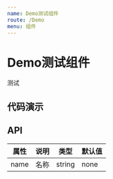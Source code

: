 ```yaml
---
name: Demo测试组件
route: /Demo
menu: 组件
---
```



# Demo测试组件
测试

## 代码演示
<Playground>
  <Demo name="测试"/>
</Playground>

## API
| 属性 | 说明     | 类型                                         | 默认值 |
| ---- | -------- | -------------------------------------------- | ------ |
| name | 名称 | string |none
